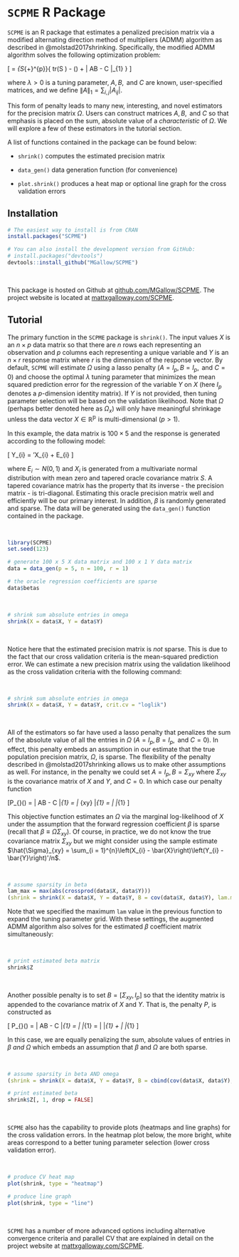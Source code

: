 
# `SCPME` R Package

`SCPME` is an R package that estimates a penalized precision matrix via a modified alternating direction method of multipliers (ADMM) algorithm as described in @molstad2017shrinking. Specifically, the modified ADMM algorithm solves the following optimization problem:

\[ \hat{\Omega} = \arg\min_{\Omega \in S_{+}^{p}}\left\{ tr\left(S \Omega\right) - \log\det\left(\Omega\right) + \lambda\left\| A\Omega B - C \right\|_{1} \right\} \]

where $\lambda > 0$ is a tuning parameter, $A, B, \mbox{ and } C$ are known, user-specified matrices, and we define $\left\|A \right\|_{1} = \sum_{i, j} \left| A_{ij} \right|$.

This form of penalty leads to many new, interesting, and novel estimators for the precision matrix $\Omega$. Users can construct matrices $A, B, \mbox{ and } C$ so that emphasis is placed on the sum, absolute value of a *characteristic* of $\Omega$. We will explore a few of these estimators in the tutorial section.

A list of functions contained in the package can be found below:

* `shrink()` computes the estimated precision matrix

* `data_gen()` data generation function (for convenience)

* `plot.shrink()` produces a heat map or optional line graph for the cross validation errors



## Installation


```r
# The easiest way to install is from CRAN
install.packages("SCPME")

# You can also install the development version from GitHub:
# install.packages("devtools")
devtools::install_github("MGallow/SCPME")
```
<br>\vspace{0.5cm}

This package is hosted on Github at [github.com/MGallow/SCPME](https://github.com/MGallow/SCPME). The project website is located at [mattxgalloway.com/SCPME](http://mattxgalloway.com/SCPME/).



## Tutorial

The primary function in the `SCPME` package is `shrink()`. The input values $X$ is an $n \times p$ data matrix so that there are $n$ rows each representing an observation and $p$ columns each representing a unique variable and $Y$ is an $n \times r$ response matrix where $r$ is the dimension of the response vector. By default, `SCPME` will estimate $\Omega$ using a lasso penalty ($A = I_{p}, B = I_{p}, \mbox{ and } C = 0$) and choose the optimal $\lambda$ tuning parameter that minimizes the mean squared prediction error for the regression of the variable $Y$ on $X$ (here $I_{p}$ denotes a $p$-dimension identity matrix). If $Y$ is not provided, then tuning parameter selection will be based on the validation likelihood. Note that $\Omega$ (perhaps better denoted here as $\Omega_{x}$) will only have meaningful shrinkage unless the data vector $X \in \mathbb{R^{p}}$ is multi-dimensional ($p > 1$).

In this example, the data matrix is $100 \times 5$ and the response is generated according to the following model:

\[ Y_{i} = \beta'X_{i} + E_{i} \]

where $E_{i} \sim N\left( 0, 1 \right)$ and $X_{i}$ is generated from a multivariate normal distribution with mean zero and tapered oracle covariance matrix $S$. A tapered covariance matrix has the property that its inverse - the precision matrix - is tri-diagonal. Estimating this oracle precision matrix well and efficiently will be our primary interest. In addition, $\beta$ is randomly generated and sparse. The data will be generated using the `data_gen()` function contained in the package.

<br>\vspace{0.5cm}
```r
library(SCPME)
set.seed(123)

# generate 100 x 5 X data matrix and 100 x 1 Y data matrix
data = data_gen(p = 5, n = 100, r = 1)

# the oracle regression coefficients are sparse
data$betas

```

<br>\vspace{0.5cm}
```r

# shrink sum absolute entries in omega
shrink(X = data$X, Y = data$Y)

```
<br>\vspace{0.5cm}

Notice here that the estimated precision matrix is *not* sparse. This is due to the fact that our cross validation criteria is the mean-squared prediction error. We can estimate a new precision matrix using the validation likelihood as the cross validation criteria with the following command:

<br>\vspace{0.5cm}
```r

# shrink sum absolute entries in omega
shrink(X = data$X, Y = data$Y, crit.cv = "loglik")

```
<br>\vspace{0.5cm}

All of the estimators so far have used a lasso penalty that penalizes the sum of the absolute value of all the entries in $\Omega$ ($A = I_{p}, B = I_{p}, \mbox{ and } C = 0$). In effect, this penalty embeds an assumption in our estimate that the true population precision matrix, $\Omega$, is sparse. The flexibility of the penalty described in @molstad2017shrinking allows us to make other assumptions as well. For instance, in the penalty we could set $A = I_{p}, B = \Sigma_{xy}$ where $\Sigma_{xy}$ is the covariance matrix of $X$ and $Y$, and $C = 0$. In which case our penalty function

\[P_{\lambda}\left(\Omega \right) = \lambda\left\| A\Omega B - C \right\|_{1} = \lambda\left\| \Omega\Sigma_{xy} \right\|_{1} = \lambda\left\| \beta \right\|_{1} \]

This objective function estimates an $\Omega$ via the marginal log-likelihood of $X$ under the assumption that the forward regression coefficient $\beta$ is sparse (recall that $\beta \equiv \Omega\Sigma_{xy}$). Of course, in practice, we do not know the true covariance matrix $\Sigma_{xy}$ but we might consider using the sample estimate $\hat{\Sigma}_{xy} = \sum_{i = 1}^{n}\left(X_{i} - \bar{X}\right)\left(Y_{i} - \bar{Y}\right)'/n$.

<br>\vspace{0.5cm}
```r

# assume sparsity in beta
lam_max = max(abs(crossprod(data$X, data$Y)))
(shrink = shrink(X = data$X, Y = data$Y, B = cov(data$X, data$Y), lam.max = lam_max, nlam = 20))

```

Note that we specified the maximum `lam` value in the previous function to expand the tuning parameter grid. With these settings, the augmented ADMM algorithm also solves for the estimated $\beta$ coefficient matrix simultaneously:

<br>\vspace{0.5cm}
```r

# print estimated beta matrix
shrink$Z

```
<br>\vspace{0.5cm}

Another possible penalty is to set $B = \left[ \Sigma_{xy}, I_{p} \right]$ so that the identity matrix is appended to the covariance matrix of $X$ and $Y$. That is, the penalty $P$, is constructed as

\[ P_{\lambda}\left(\Omega \right) = \lambda\left\| A\Omega B - C \right\|_{1} = \lambda\left\| \Omega\left[\Sigma_{xy}, I_{p}\right] \right\|_{1} = \lambda\left\| \beta \right\|_{1} + \lambda\left\| \Omega \right\|_{1} \]

In this case, we are equally penalizing the sum, absolute values of entries in $\beta$ *and* $\Omega$ which embeds an assumption that $\beta$ and $\Omega$ are both sparse.

<br>\vspace{0.5cm}
```r

# assume sparsity in beta AND omega
(shrink = shrink(X = data$X, Y = data$Y, B = cbind(cov(data$X, data$Y), diag(ncol(data$X))), lam.max = 10, lam.min.ratio = 1e-4, nlam = 20))

# print estimated beta
shrink$Z[, 1, drop = FALSE]

```
<br>\vspace{0.5cm}

`SCPME` also has the capability to provide plots (heatmaps and line graphs) for the cross validation errors. In the heatmap plot below, the more bright, white areas correspond to a better tuning parameter selection (lower cross validation error).

<br>\vspace{0.5cm}
```r

# produce CV heat map
plot(shrink, type = "heatmap")

```

```r

# produce line graph
plot(shrink, type = "line")

```
<br>\vspace{0.5cm}

`SCPME` has a number of more advanced options including alternative convergence criteria and parallel CV that are explained in detail on the project website at [mattxgalloway.com/SCPME](http://mattxgalloway.com/SCPME/).
